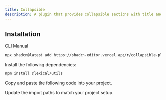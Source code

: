 ```yaml
---
title: Collapsible
description: A plugin that provides collapsible sections with title and content nodes.
---
```


<ComponentPreview
  name="collapsible-plugin-demo"
  className="[&_.preview>[data-orientation=vertical]]:sm:max-w-[70%]"
  description="A plugin that provides collapsible sections with title and content nodes."
/>

## Installation

<Tabs defaultValue="cli">

<TabsList>
  <TabsTrigger value="cli">CLI</TabsTrigger>
  <TabsTrigger value="manual">Manual</TabsTrigger>
</TabsList>

<TabsContent value="cli">

```bash
npx shadcn@latest add https://shadcn-editor.vercel.app/r/collapsible-plugin.json
```

</TabsContent>

<TabsContent value="manual">

<Steps>

<Step>Install the following dependencies:</Step>

```bash
npm install @lexical/utils
```

<Step>Copy and paste the following code into your project.</Step>

<ComponentSource name="collapsible-plugin" />

<Step>Update the import paths to match your project setup.</Step>

</Steps>

</TabsContent>

</Tabs>
